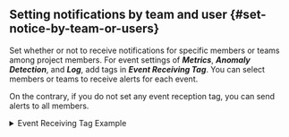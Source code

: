 ## Setting notifications by team and user {#set-notice-by-team-or-users}

Set whether or not to receive notifications for specific members or teams among project members. For event settings of **_Metrics_**, **_Anomaly Detection_**, and **_Log_**, add tags in **_Event Receiving Tag_**. You can select members or teams to receive alerts for each event.

On the contrary, if you do not set any event reception tag, you can send alerts to all members.

<details>
<summary>Event Receiving Tag Example</summary>

Let's learn how to send the alerts for each team or user through the event reception tag example. Set different alerts to be sent by team as follows:

| Notification types             | Whether or not to receive by the server team | Whether or not to receive by the DevOps team |
| ------------------------------ | :------------------------------------------: | :------------------------------------------: |
| Metrics alert                  |        <span class='emoji-ok'>✅</span>       |        <span class='emoji-no'>❌</span>       |
| Anomaly detection alert        |        <span class='emoji-ok'>✅</span>       |        <span class='emoji-ok'>✅</span>       |
| Log real-time alert            |        <span class='emoji-no'>❌</span>       |        <span class='emoji-ok'>✅</span>       |

1. **Setting up receiving events** (**_Alert_** > **_Notification Setting_**)

   <ImgLang img='set-event-tag-01.png' desc='Event Notification Settings Per-User' />

   Among project members, for the members in the server team, set the event reception tag to `Sever Team`. For the members in the DevOps team, set to `DevOps Team`.

2. **Metrics Alert Settings** (**_Alert_** > **_Event Setting_** > **_Metrics_** > **_+ Add alert policy_** > **_Notification Setting_**)

   <ImgLang img='set-event-tag-02.png' desc='Event Notification Settings Per-User' />

   Click **_+ Add Tag_** or **_+_**. Select a tag from the tag list or create a new tag. This is the case that the notification of metrics events has been set to `Server Team`.

3. **_Realtime Log Alert Settings_** (**_Alert_** > **_Event Setting_** > **_Log_** > **_+ Add alert policy_** > **_Event Receiving Tag_**)

   <ImgLang img='set-event-tag-03.png' desc='Event Notification Settings Per-User' />

   Click **_+ Add Tag_** or **_+_**. Select a tag from the tag list or create a new tag. This is the case that the notification of log events has been set to `DevOps Team`.

4. Because the anomaly detection event sends alerts to all members, no tag is set to receive the event.

</details>
